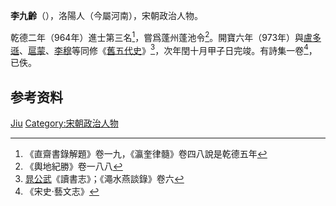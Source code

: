 {{Otheruses|other=名为李九龄的其他人物|李中垣}}

'''李九齡'''（{{bd|?||?||}}），洛陽人（今屬河南），宋朝政治人物。

乾德二年（964年）進士第三名<ref>《直齋書錄解題》卷一九，《瀛奎律髓》卷四八說是乾德五年</ref>，嘗爲蓬州蓬池令<ref>《輿地紀勝》卷一八八</ref>。開寶六年（973年）與[[盧多遜|盧多遜]]、[[扈蒙|扈蒙]]、[[李穆|李穆]]等同修《[[舊五代史|舊五代史]]》<ref>[[晁公武|晁公武]]《讀書志》；《澠水燕談錄》卷六</ref>，次年閏十月甲子日完竣。有詩集一卷<ref>《宋史·藝文志》</ref>，已佚。

== 参考资料 ==
{{reflist}}

{{Authority control}}
{{DEFAULTSORT:Li李}}
[[Category:李姓|Jiu]]
[[Category:宋朝政治人物|Category:宋朝政治人物]]